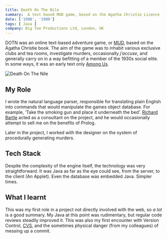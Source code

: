 ```yaml
---
title: Death On The Nile
summary:  A text based MUD game, based on the Agatha Christie Licence
date: ['1998', '1999']
tags: [ Java ]
company: Big Toe Productions Ltd, London, UK
---
```



DOTN was an online text-based adventure game, or [MUD](https://en.wikipedia.org/wiki/MUD), 
based on the 
Agatha Christie book. The aim of the 
game was to inhabit various exclusive clubs and tea rooms, investigate murders, 
occasionally *j’accuse*, and generally carry on in a way befitting of a member of the 1930s social elite. 
In some ways, it was an early text only [Among Us](https://en.wikipedia.org/wiki/Among_Us).

![Death On The Nile](file:///media/dotn.jpg)

## My Role

I wrote the natural language parser, responsible for translating plain English into commands that 
would manipulate the games object database. 
For example, ’Take the smoking gun and place it underneath the bed’.
[Richard Bartle](https://mud.co.uk) acted as a consultant on the project, and he would occasionally 
attempt to sell me on the benefits of Prolog.

Later in the project, I worked with the designer on the system of procedurally generating murders.

## Tech Stack

Despite the complexity of the engine itself, the technology was very straightforward. 
It was Java as far as the eye could see, from the server, to the client (An Applet). 
Even the database was embedded Java. Simpler times.

## What I learnt

This was my first role in a project not directly involved with the web, so *a lot* is a 
good summary. 
My Java at this point was rudimentary, but regular code reviews steadily improved it. 
This was also my first encounter with Version Control, 
[CVS](https://en.wikipedia.org/wiki/Concurrent_Versions_System), and the sometimes physical 
danger (from my colleagues) of messing up a commit.

